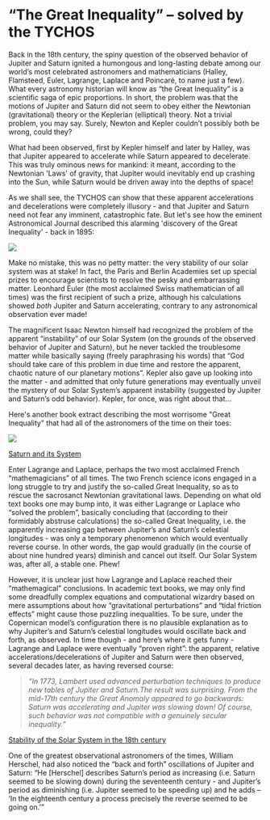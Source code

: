 “The Great Inequality” – solved by the TYCHOS 
=================================================================================

Back in the 18th century, the spiny question of the observed behavior of Jupiter and Saturn ignited a humongous and long-lasting debate among our world’s most celebrated astronomers and mathematicians (Halley, Flamsteed, Euler, Lagrange, Laplace and Poincaré, to name just a few). What every astronomy historian will know as “the Great Inequality” is a scientific saga of epic proportions. In short, the problem was that the motions of Jupiter and Saturn did not seem to obey either the Newtonian (gravitational) theory or the Keplerian (elliptical) theory. Not a trivial problem, you may say. Surely, Newton and Kepler couldn’t possibly both be wrong, could they?

What had been observed, first by Kepler himself and later by Halley, was that Jupiter appeared to accelerate while Saturn appeared to decelerate. This was truly ominous news for mankind: it meant, according to the Newtonian 'Laws' of gravity, that Jupiter would inevitably end up crashing into the Sun, while Saturn would be driven away into the depths of space! 

As we shall see, the TYCHOS can show that these apparent accelerations and decelerations were completely illusory - and that Jupiter and Saturn need not fear any imminent, catastrophic fate. But let's see how the eminent Astronomical Journal described this alarming 'discovery of the Great Inequality' - back in 1895: 

![](http://www.septclues.com/TYCHOS/Great_Inequality_EdgarLovett_paper.jpg)

Make no mistake, this was no petty matter: the very stability of our solar system was at stake! In fact, the Paris and Berlin Academies set up special prizes to encourage scientists to resolve the pesky and embarrassing matter. Leonhard Euler (the most acclaimed Swiss mathematician of all times) was the first recipient of such a prize, although his calculations showed _both_ Jupiter and Saturn accelerating, contrary to any astronomical observation ever made!

The magnificent Isaac Newton himself had recognized the problem of the apparent “instability” of our Solar System (on the grounds of the observed behavior of Jupiter and Saturn), but he never tackled the troublesome matter while basically saying (freely paraphrasing his words) that “God should take care of this problem in due time and restore the apparent, chaotic nature of our planetary motions”. Kepler also gave up looking into the matter - and admitted that only future generations may eventually unveil the mystery of our Solar System’s apparent instability (suggested by Jupiter and Saturn’s odd behavior). Kepler, for once, was right about that...

Here's another book extract describing the most worrisome "Great Inequality" that had all of the astronomers of the time on their toes:

![](https://septclues.com/TYCHOS/Great_Inequality_Proctor_01.jpg)

[Saturn and its System](https://books.google.com.br/books?id=S68RAAAAYAAJ&hl=it&pg=PA128#v=onepage&q&f=false)

Enter Lagrange and Laplace, perhaps the two most acclaimed French “mathemagicians” of all times. The two French science icons engaged in a long struggle to try and justify the so-called Great Inequality, so as to rescue the sacrosanct Newtonian gravitational laws. Depending on what old text books one may bump into, it was either Lagrange or Laplace who “solved the problem”, basically concluding that (according to their formidably abstruse calculations) the so-called Great Inequality, i.e. the apparently increasing gap between Jupiter’s and Saturn’s celestial longitudes - was only a temporary phenomenon which would eventually reverse course. In other words, the gap would gradually (in the course of about nine hundred years) diminish and cancel out itself. Our Solar System was, after all, a stable one. Phew!

However, it is unclear just how Lagrange and Laplace reached their “mathemagical” conclusions. In academic text books, we may only find some dreadfully complex equations and computational wizardry based on mere assumptions about how “gravitational perturbations” and “tidal friction effects” might cause those puzzling inequalities. To be sure, under the Copernican model’s configuration there is no plausible explanation as to why Jupiter’s and Saturn’s celestial longitudes would oscillate back and forth, as observed. In time though - and here’s where it gets funny - Lagrange and Laplace were eventually “proven right”: the apparent, relative accelerations/decelerations of Jupiter and Saturn were then observed, several decades later, as having reversed course:

> _“In 1773, Lambert used advanced perturbation techniques to produce new tables of Jupiter and Saturn.The result was surprising. From the mid-17th century the Great Anomaly appeared to go backwards: Saturn was accelerating and Jupiter was slowing down! Of course, such behavior was not compatible with a genuinely secular inequality.”_

[Stability of the Solar System in the 18th century](https://www.academia.edu/25687069/And_Yet_It_Stands_The_Stability_of_the_Solar_System_in_Eighteenth_Century)

One of the greatest observational astronomers of the times, William Herschel, had also noticed the “back and forth” oscillations of Jupiter and Saturn: “He [Herschel] describes Saturn’s period as increasing (i.e. Saturn seemed to be slowing down) during the seventeenth century - and Jupiter’s period as diminishing (i.e. Jupiter seemed to be speeding up) and he adds – ‘In the eighteenth century a process precisely the reverse seemed to be going on.’”


